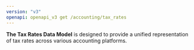 ```yaml
---
version: "v3"
openapi: openapi_v3 get /accounting/tax_rates
---
```


**The Tax Rates Data Model** is designed to provide a unified representation of tax rates across various accounting platforms.
